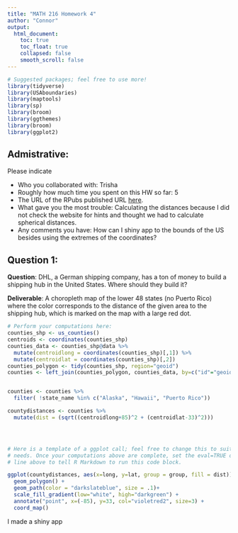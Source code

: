 ```yaml
---
title: "MATH 216 Homework 4"
author: "Connor"
output:
  html_document:
    toc: true
    toc_float: true
    collapsed: false
    smooth_scroll: false
---
```


```r
# Suggested packages; feel free to use more!
library(tidyverse)
library(USAboundaries)
library(maptools)
library(sp)
library(broom)
library(ggthemes)
library(broom)
library(ggplot2)
```



## Admistrative:

Please indicate

* Who you collaborated with: Trisha
* Roughly how much time you spent on this HW so far: 5
* The URL of the RPubs published URL [here](http://rpubs.com/connormccormick/hw4).
* What gave you the most trouble: Calculating the distances because I did not check the website for hints and thought we had to calculate spherical distances. 
* Any comments you have: How can I shiny app to the bounds of the US besides using the extremes of the coordinates?



## Question 1:

**Question**:  DHL, a German shipping company, has a ton of money to build a
shipping hub in the United States. Where should they build it?

**Deliverable**: A choropleth map of the lower 48 states (no Puerto Rico) where
the color corresponds to the distance of the given area to the shipping hub,
which is marked on the map with a large red dot.

```r
# Perform your computations here:
counties_shp <- us_counties() 
centroids <- coordinates(counties_shp)
counties_data <- counties_shp@data %>%
  mutate(centroidlong = coordinates(counties_shp)[,1]) %>%
  mutate(centroidlat = coordinates(counties_shp)[,2]) 
counties_polygon <- tidy(counties_shp, region="geoid")
counties <- left_join(counties_polygon, counties_data, by=c("id"="geoid"))


counties <- counties %>%
  filter( !state_name %in% c("Alaska", "Hawaii", "Puerto Rico"))

countydistances <- counties %>%
  mutate(dist = (sqrt((centroidlong+85)^2 + (centroidlat-33)^2)))





```


```r
# Here is a template of a ggplot call; feel free to change this to suit your
# needs. Once your computations above are complete, set the eval=TRUE on the
# line above to tell R Markdown to run this code block.

ggplot(countydistances, aes(x=long, y=lat, group = group, fill = dist)) +
  geom_polygon() +
  geom_path(color = "darkslateblue", size = .1)+
  scale_fill_gradient(low="white", high="darkgreen") + 
  annotate("point", x=(-85), y=33, col="violetred2", size=3) +
  coord_map()


```

I made a shiny app



